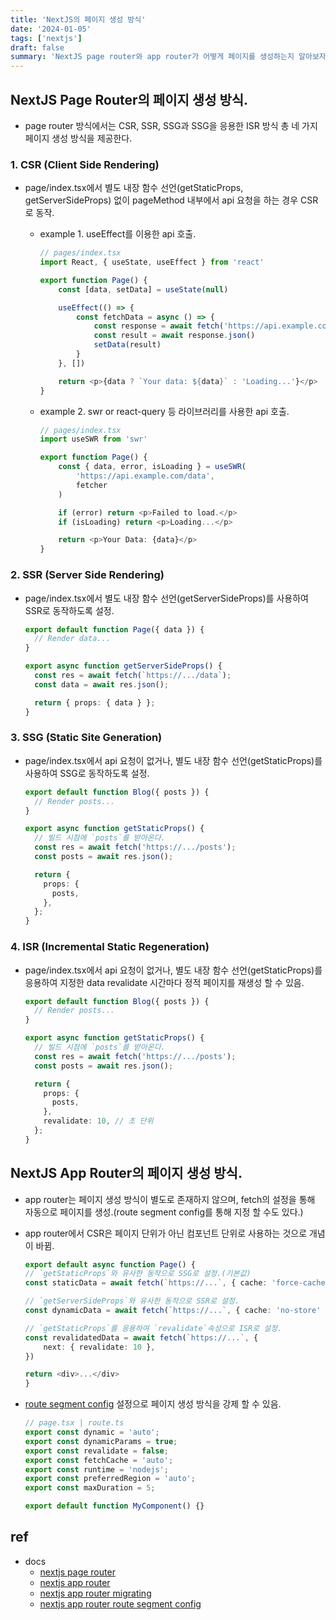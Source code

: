 ```yaml
---
title: 'NextJS의 페이지 생성 방식'
date: '2024-01-05'
tags: ['nextjs']
draft: false
summary: 'NextJS page router와 app router가 어떻게 페이지를 생성하는지 알아보자.'
---
```


## NextJS Page Router의 페이지 생성 방식.

- page router 방식에서는 CSR, SSR, SSG과 SSG을 응용한 ISR 방식 총 네 가지 페이지 생성 방식을 제공한다.

### 1. CSR (Client Side Rendering)

- page/index.tsx에서 별도 내장 함수 선언(getStaticProps, getServerSideProps) 없이 pageMethod 내부에서 api 요청을 하는 경우 CSR로 동작.

  - example 1. useEffect를 이용한 api 호출.

    ```typescript
    // pages/index.tsx
    import React, { useState, useEffect } from 'react'

    export function Page() {
        const [data, setData] = useState(null)

        useEffect(() => {
            const fetchData = async () => {
                const response = await fetch('https://api.example.com/data')
                const result = await response.json()
                setData(result)
            }
        }, [])

        return <p>{data ? `Your data: ${data}` : 'Loading...'}</p>
    }
    ```

  - example 2. swr or react-query 등 라이브러리를 사용한 api 호출.

    ```typescript
    // pages/index.tsx
    import useSWR from 'swr'

    export function Page() {
        const { data, error, isLoading } = useSWR(
            'https://api.example.com/data',
            fetcher
        )

        if (error) return <p>Failed to load.</p>
        if (isLoading) return <p>Loading...</p>

        return <p>Your Data: {data}</p>
    }
    ```

### 2. SSR (Server Side Rendering)

- page/index.tsx에서 별도 내장 함수 선언(getServerSideProps)를 사용하여 SSR로 동작하도록 설정.

  ```typescript
  export default function Page({ data }) {
    // Render data...
  }

  export async function getServerSideProps() {
    const res = await fetch(`https://.../data`);
    const data = await res.json();

    return { props: { data } };
  }
  ```

### 3. SSG (Static Site Generation)

- page/index.tsx에서 api 요청이 없거나, 별도 내장 함수 선언(getStaticProps)를 사용하여 SSG로 동작하도록 설정.

  ```typescript
  export default function Blog({ posts }) {
    // Render posts...
  }

  export async function getStaticProps() {
    // 빌드 시점에 `posts`를 받아온다.
    const res = await fetch('https://.../posts');
    const posts = await res.json();

    return {
      props: {
        posts,
      },
    };
  }
  ```

### 4. ISR (Incremental Static Regeneration)

- page/index.tsx에서 api 요청이 없거나, 별도 내장 함수 선언(getStaticProps)를 응용하여 지정한 data revalidate 시간마다 정적 페이지를 재생성 할 수 있음.

  ```typescript
  export default function Blog({ posts }) {
    // Render posts...
  }

  export async function getStaticProps() {
    // 빌드 시점에 `posts`를 받아온다.
    const res = await fetch('https://.../posts');
    const posts = await res.json();

    return {
      props: {
        posts,
      },
      revalidate: 10, // 초 단위
    };
  }
  ```

## NextJS App Router의 페이지 생성 방식.

- app router는 페이지 생성 방식이 별도로 존재하지 않으며, fetch의 설정을 통해 자동으로 페이지를 생성.(route segment config를 통해 지정 할 수도 있다.)
- app router에서 CSR은 페이지 단위가 아닌 컴포넌트 단위로 사용하는 것으로 개념이 바뀜.

  ```typescript
  export default async function Page() {
  // `getStaticProps`와 유사한 동작으로 SSG로 설정.(기본값)
  const staticData = await fetch(`https://...`, { cache: 'force-cache' })

  // `getServerSideProps`와 유사한 동작으로 SSR로 설정.
  const dynamicData = await fetch(`https://...`, { cache: 'no-store' })

  // `getStaticProps`를 응용하여 `revalidate`속성으로 ISR로 설정.
  const revalidatedData = await fetch(`https://...`, {
      next: { revalidate: 10 },
  })

  return <div>...</div>
  }
  ```

- [route segment config](https://nextjs.org/docs/app/api-reference/file-conventions/route-segment-config) 설정으로 페이지 생성 방식을 강제 할 수 있음.

  ```typescript
  // page.tsx | route.ts
  export const dynamic = 'auto';
  export const dynamicParams = true;
  export const revalidate = false;
  export const fetchCache = 'auto';
  export const runtime = 'nodejs';
  export const preferredRegion = 'auto';
  export const maxDuration = 5;

  export default function MyComponent() {}
  ```

## ref

- docs
  - [nextjs page router](https://nextjs.org/docs/pages/building-your-application/rendering/client-side-rendering)
  - [nextjs app router](https://nextjs.org/docs/app/building-your-application/rendering/server-components)
  - [nextjs app router migrating](https://nextjs.org/docs/app/building-your-application/upgrading/app-router-migration#step-6-migrating-data-fetching-methods)
  - [nextjs app router route segment config](https://nextjs.org/docs/app/api-reference/file-conventions/route-segment-config)
